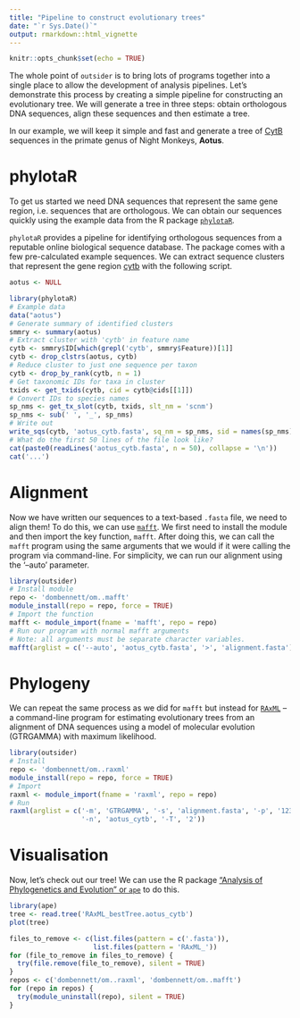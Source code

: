 ```yaml
---
title: "Pipeline to construct evolutionary trees"
date: "`r Sys.Date()`"
output: rmarkdown::html_vignette
---
```


```r
knitr::opts_chunk$set(echo = TRUE)
```

The whole point of `outsider` is to bring lots of programs together into a
single place to allow the development of analysis pipelines. Let's demonstrate
this process by creating a simple pipeline for constructing an evolutionary
tree. We will generate a tree in three steps: obtain orthologous DNA sequences,
align these sequences and then estimate a tree.

In our example, we will keep it simple and fast and generate a tree of
[CytB](https://en.wikipedia.org/wiki/Cytochrome_b) sequences in the primate
genus of Night Monkeys, **Aotus**.

# phylotaR

To get us started we need DNA sequences that represent the same gene region,
i.e. sequences that are orthologous. We can obtain our sequences quickly using
the example data from the R package
[`phylotaR`](https://github.com/ropensci/phylotaR).

`phylotaR` provides a pipeline for identifying orthologous sequences from a
reputable online biological sequence database. The package comes with a few
pre-calculated example sequences. We can extract sequence clusters that
represent the gene region [cytb](https://en.wikipedia.org/wiki/Cytochrome_b)
with the following script.

```r
aotus <- NULL
```
```r
library(phylotaR)
# Example data
data("aotus")
# Generate summary of identified clusters
smmry <- summary(aotus)
# Extract cluster with 'cytb' in feature name
cytb <- smmry$ID[which(grepl('cytb', smmry$Feature))[1]]
cytb <- drop_clstrs(aotus, cytb)
# Reduce cluster to just one sequence per taxon
cytb <- drop_by_rank(cytb, n = 1)
# Get taxonomic IDs for taxa in cluster
txids <- get_txids(cytb, cid = cytb@cids[[1]])
# Convert IDs to species names
sp_nms <- get_tx_slot(cytb, txids, slt_nm = 'scnm')
sp_nms <- sub(' ', '_', sp_nms)
# Write out
write_sqs(cytb, 'aotus_cytb.fasta', sq_nm = sp_nms, sid = names(sp_nms))
# What do the first 50 lines of the file look like?
cat(paste0(readLines('aotus_cytb.fasta', n = 50), collapse = '\n'))
cat('...')
```

# Alignment

Now we have written our sequences to a text-based `.fasta` file, we need to
align them! To do this, we can use
[`mafft`](https://mafft.cbrc.jp/alignment/software/). We first need to install
the module and then import the key function, `mafft`. After doing this, we can
call the `mafft` program using the same arguments that we would if it were
calling the program via command-line. For simplicity, we can run our alignment
using the '--auto' parameter.

```r
library(outsider)
# Install module
repo <- 'dombennett/om..mafft'
module_install(repo = repo, force = TRUE)
# Import the function
mafft <- module_import(fname = 'mafft', repo = repo)
# Run our program with normal mafft arguments
# Note: all arguments must be separate character variables.
mafft(arglist = c('--auto', 'aotus_cytb.fasta', '>', 'alignment.fasta'))
```

# Phylogeny

We can repeat the same process as we did for `mafft` but instead for
[`RAxML`](https://github.com/stamatak/standard-RAxML) -- a command-line program
for estimating evolutionary trees from an alignment of DNA sequences using a
model of molecular evolution (GTRGAMMA) with maximum likelihood.

```r
library(outsider)
# Install
repo <- 'dombennett/om..raxml'
module_install(repo = repo, force = TRUE)
# Import
raxml <- module_import(fname = 'raxml', repo = repo)
# Run
raxml(arglist = c('-m', 'GTRGAMMA', '-s', 'alignment.fasta', '-p', '1234',
                  '-n', 'aotus_cytb', '-T', '2'))
```

# Visualisation

Now, let's check out our tree! We can use the R package
["Analysis of Phylogenetics and Evolution" or `ape`](http://ape-package.ird.fr/)
to do this.

```r
library(ape)
tree <- read.tree('RAxML_bestTree.aotus_cytb')
plot(tree)
```

```r
files_to_remove <- c(list.files(pattern = c('.fasta')),
                     list.files(pattern = 'RAxML_'))
for (file_to_remove in files_to_remove) {
  try(file.remove(file_to_remove), silent = TRUE)
}
repos <- c('dombennett/om..raxml', 'dombennett/om..mafft')
for (repo in repos) {
  try(module_uninstall(repo), silent = TRUE)
}
```
